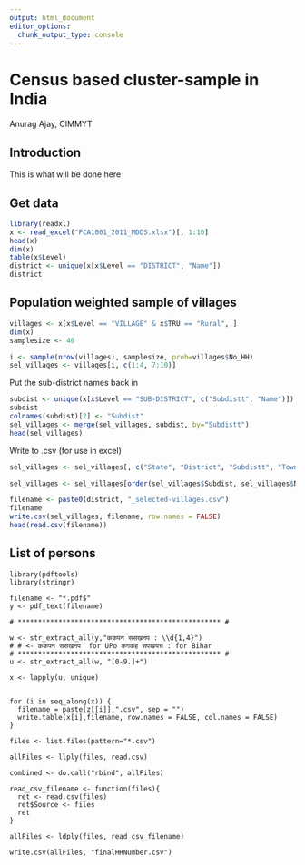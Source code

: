 ```yaml
---
output: html_document
editor_options: 
  chunk_output_type: console
---
```

# Census based cluster-sample in India

Anurag Ajay, CIMMYT


## Introduction

This is what will be done here


## Get data


```r
library(readxl)
x <- read_excel("PCA1001_2011_MDDS.xlsx")[, 1:10]
head(x)
dim(x)
table(x$Level)
district <- unique(x[x$Level == "DISTRICT", "Name"])
district
```

## Population weighted sample of villages

```r
villages <- x[x$Level == "VILLAGE" & x$TRU == "Rural", ]
dim(x)
samplesize <- 40

i <- sample(nrow(villages), samplesize, prob=villages$No_HH)
sel_villages <- villages[i, c(1:4, 7:10)]
```

Put the sub-district names back in

```r
subdist <- unique(x[x$Level == "SUB-DISTRICT", c("Subdistt", "Name")])
subdist
colnames(subdist)[2] <- "Subdist"
sel_villages <- merge(sel_villages, subdist, by="Subdistt")
head(sel_villages)
```

Write to .csv (for use in excel)

```r
sel_villages <- sel_villages[, c("State", "District", "Subdistt", "Town/Village", "Subdist", "Name", "No_HH")]

sel_villages <- sel_villages[order(sel_villages$Subdist, sel_villages$Name), ]

filename <- paste0(district, "_selected-villages.csv")
filename
write.csv(sel_villages, filename, row.names = FALSE)
head(read.csv(filename))
```


## List of persons


```
library(pdftools)
library(stringr)

filename <- "*.pdf$"
y <- pdf_text(filename)

# ************************************************** #

w <- str_extract_all(y,"ककपन ससखनप : \\d{1,4}")  
# # <- ककपन ससखनप  for UPo कगकह सपखयच : for Bihar
# ************************************************** #
u <- str_extract_all(w, "[0-9.]+")

x <- lapply(u, unique)


for (i in seq_along(x)) {
  filename = paste(z[[i]],".csv", sep = "")
  write.table(x[i],filename, row.names = FALSE, col.names = FALSE)
}

files <- list.files(pattern="*.csv")

allFiles <- llply(files, read.csv)

combined <- do.call("rbind", allFiles)

read_csv_filename <- function(files){
  ret <- read.csv(files)
  ret$Source <- files
  ret
}

allFiles <- ldply(files, read_csv_filename)

write.csv(allFiles, "finalHHNumber.csv")
```
